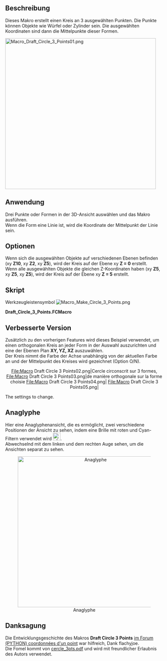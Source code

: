 <languages/>

{{Macro/de
|Name=Macro Draft Circle 3 Points
|Icon=Macro_Make_Circle_3_Points.png
|Name/de=Macro Draft Circle 3 Points
|Description=Erzeugt einen Kreis aus 3 ausgewählten Punkten.
|Author=Mario52
|Version=01.00
|Date=2013-03-11
|FCVersion=Alle
|Download=[https://wiki.freecad.org/images/c/c7/Macro_Make_Circle_3_Points.png ToolBar Icon]
}}

<span id="Description"></span>
==Beschreibung==

Dieses Makro erstellt einen Kreis an 3 ausgewählten Punkten. Die Punkte können Objekte wie Würfel oder Zylinder sein. Die ausgewählten Koordinaten sind dann die Mittelpunkte dieser Formen.

[[File:Macro Draft Circle 3 Points01.png|480px]]
{{Caption|Kreis über 3 Punkte aufgebaut}}

<span id="Usage"></span>
==Anwendung==

Drei Punkte oder Formen in der 3D-Ansicht auswählen und das Makro ausführen. <br />
Wenn die Form eine Linie ist, wird die Koordinate der Mittelpunkt der Linie sein.

<span id="Options"></span>
==Optionen==

Wenn sich die ausgewählten Objekte auf verschiedenen Ebenen befinden (xy '''Z10''', xy '''Z2''', xy '''Z5'''), wird der Kreis auf der Ebene xy '''Z = 0''' erstellt. <br />
Wenn alle ausgewählten Objekte die gleichen Z-Koordinaten haben (xy '''Z5''', xy '''Z5''', xy '''Z5'''), wird der Kreis auf der Ebene xy '''Z = 5''' erstellt.

<span id="Script"></span>
==Skript==

Werkzeugleistensymbol [[Image:Macro_Make_Circle_3_Points.png]]

'''Draft_Circle_3_Points.FCMacro'''

{{MacroCode|code=
# -*- coding: utf-8 -*-
# créer un cercle à partir de 3 points sélectionnés sur le plan X,Y
# 04/03/2013
# la formule provient de
# http://www-obs.univ-lyon1.fr/labo/fc/Ateliers_archives/ateliers_2005-06/cercle_3pts.pdf
# lire la note dans le pdf, sur l'ordre de sélection des points,
# si la formule renvoie une erreur (exemple les 3 points dans le même alignement)
#
import Draft, Part, FreeCAD, math, PartGui, FreeCADGui
from math import sqrt, pi, sin, cos
from FreeCAD import Base

# prendre les objets sélectionnés
sel = FreeCADGui.Selection.getSelection()
i=0
centreX=0
centreY=0
rayon=0
# S'il y a 3 points sélectionnés alors..
if len(sel)==3 :
	i=0
	ta=[0,0,0,0,0,0,0,0,0]
	for obj in sel:
		x=(obj.Shape.BoundBox.Center)
		ta[i+0]=(x.x)
		ta[i+1]=(x.y)
		ta[i+2]=(x.z)
		i=i+3
# Affectation des variables
	x_point_1=ta[0]
	y_point_1=ta[1]
	z_point_1=ta[2]
	
	x_point_2=ta[3]
	y_point_2=ta[4]
	z_point_2=ta[5]
	
	x_point_3=ta[6]
	y_point_3=ta[7]
	z_point_3=ta[8]
# Calcul des coordonnées du centre du cercle	
	centreX =((x_point_3**2-x_point_2**2+y_point_3**2-y_point_2**2)/(2*(y_point_3-y_point_2))-(x_point_2**2-x_point_1**2+y_point_2**2-y_point_1**2)/(2*(y_point_2-y_point_1)))/((x_point_3-x_point_2)/(y_point_3-y_point_2)-(x_point_2-x_point_1)/(y_point_2-y_point_1))
	centreY =-(x_point_2-x_point_1)/(y_point_2-y_point_1)*centreX+(x_point_2**2-x_point_1**2+y_point_2**2-y_point_1**2)/(2*(y_point_2-y_point_1))
	rayon =sqrt((x_point_1-centreX)**2+(y_point_1-centreY)**2)
# Définition de la coordonnée Z
# Si toutes les coordonnées Z sont égales le centreZ s'aligne à la coordonnée Z
	if z_point_1==z_point_2 and z_point_2==z_point_3:
		centreZ=z_point_1
	else:
# Si une coordonnée est différente alors Z=0
		centreZ=0
# Création du cercle
	pl=FreeCAD.Placement()
	pl.Rotation.Q=(0.0,-0.0,-0.0,1.0)
	pl.Base=FreeCAD.Vector(centreX,centreY,centreZ)
	Draft.makeCircle((rayon),placement=pl,face=False,support=None)
# Affiche le résultat dans la Vue rapport de FreeCAD
	FreeCAD.Console.PrintMessage("Coordonnée X : "+str(centreX)+"\r\n")
	FreeCAD.Console.PrintMessage("Coordonnée Y : "+str(centreY)+"\r\n")
	FreeCAD.Console.PrintMessage("Coordonnée Z : "+str(centreZ)+"\r\n")
	FreeCAD.Console.PrintMessage("Rayon        : "+str(rayon  )+"\r\n")
else:
# Si la condition n'est pas remplie, recommencer
	FreeCAD.Console.PrintError("Sélectionnez 3 points et recommencez\r\n")

}}

<span id="Improved_version"></span>
==Verbesserte Version==

Zusätzlich zu den vorherigen Features wird dieses Beispiel verwendet, um einen orthogonalen Kreis an jeder Form in der Auswahl auszurichten und eine der Ebenen Plan '''XY, YZ, XZ''' auszuwählen. <br />
Der Kreis nimmt die Farbe der Achse unabhängig von der aktuellen Farbe an und der Mittelpunkt des Kreises wird gezeichnet (Option O/N).

<center>
<gallery widths="200" heights="100">
File:Macro Draft Circle 3 Points02.png|Cercle circonscrit sur 3 formes,
File:Macro Draft Circle 3 Points03.png|de manière orthogonale sur la forme choisie
File:Macro Draft Circle 3 Points04.png|
File:Macro Draft Circle 3 Points05.png|
</gallery>
</center>
 
{{clear}}
The settings to change.

{{MacroCode|code=
# Change the values here below
			# mode by default vueChoix = 0 and alignerSur = 0
	vueChoix=0	# choice of the top view = 1 XY, view Front = 2 ZX, Right view = 3 ZY
	alignerSur=0	# Aligns the circle shaped the choice (1,2 or 3) or Z = 0
	afficherPoint=1	# Displays the center point of the circle
}}

{{MacroCode|code=
# -*- coding: utf-8 -*-
# créer un cercle à partir de 3 points séléctionnés
# avec comme options le cercle peut être construit sur un plans au choix
# à la coordonnée d'une des trois formes sélectionnées au choix
# et création du point central O/N
# 04/03/2013 , 07/09/2018 replace PyQt4 to PySide
# la formule provient de
# http://www-obs.univ-lyon1.fr/labo/fc/Ateliers_archives/ateliers_2005-06/cercle_3pts.pdf
# lire la note dans le pdf, sur l'ordre de sélection des points,
# si la formule renvoie une erreur (exemple les 3 points dans le même alignement)
#
import Draft, Part, FreeCAD, math, PartGui, FreeCADGui
from math import sqrt, pi, sin, cos
from FreeCAD import Base
from PySide import QtCore, QtGui

def errorDialog(msg):
    # Create a simple dialog QMessageBox
    # The first argument indicates the icon used: one of QtGui.QMessageBox.{NoIcon, Information, Warning, Critical, Question} 
	diag = QtGui.QMessageBox(QtGui.QMessageBox.Critical,u"Error Message",msg)
	diag.setWindowModality(QtCore.Qt.ApplicationModal)
	diag.exec_()

def affiche(x,y,z,rayon,r,v,b,afficherPoint):
	pl.Base=FreeCAD.Vector(x,y,z)
	Draft.makeCircle((rayon),placement=pl,face=False,support=None)
	FreeCADGui.activeDocument().activeObject().LineColor = (r,v,b)
	if afficherPoint==1:
		Draft.makePoint(x,y,z)
	diag = QtGui.QMessageBox(QtGui.QMessageBox.Information,u"Coordinates",u"Coordinates X : "+str(x)+"\r\n"+u"Coordinates Y : "+str(y)+"\n"+u"Coordinates Z : "+str(z)+"\nRayon\t     : "+str(rayon))
	diag.setWindowModality(QtCore.Qt.ApplicationModal)
	diag.exec_()

# prendre les objets selectionnes
sel = FreeCADGui.Selection.getSelection()
i=0
centreX=0;centreY=0;rayon=0

# S'il y a 3 points sélectionnés alors..
if len(sel)==3 :
	i=0
	ta=[0,0,0,0,0,0,0,0,0]
	for obj in sel:
		x=(obj.Shape.BoundBox.Center)
		ta[i+0]=(x.x)
		ta[i+1]=(x.y)
		ta[i+2]=(x.z)
		i=i+3
# Change the values here below
			# mode by default vueChoix = 0 and alignerSur = 0
	vueChoix=0	# choice of the top view = 1 XY, view Front = 2 ZX, Right view = 3 ZY
	alignerSur=0	# Aligns the circle shaped the choice (1,2 or 3) or Z = 0
	afficherPoint=1	# Displays the center point of the circle

    # Affectation des variables
	if vueChoix==3:		# View of right ZY (Red)
 	  	z_point_1=ta[0]
		x_point_1=ta[1]
		y_point_1=ta[2]
	
		z_point_2=ta[3]
		x_point_2=ta[4]
		y_point_2=ta[5]
	
		z_point_3=ta[6]
		x_point_3=ta[7]
		y_point_3=ta[8]

	elif vueChoix==2:	# Front view ZX (Green)
 	  	y_point_1=ta[0]
		z_point_1=ta[1]
		x_point_1=ta[2]
	
		y_point_2=ta[3]
		z_point_2=ta[4]
		x_point_2=ta[5]
	
		y_point_3=ta[6]
		z_point_3=ta[7]
		x_point_3=ta[8]

	else:			# Top view XY (blue)
 	  	x_point_1=ta[0]
		y_point_1=ta[1]
		z_point_1=ta[2]
	
		x_point_2=ta[3]
		y_point_2=ta[4]
		z_point_2=ta[5]
	
		x_point_3=ta[6]
		y_point_3=ta[7]
		z_point_3=ta[8]

    # Calculation of coordinates of the center of the circle	
	try:
		centreX =((x_point_3**2-x_point_2**2+y_point_3**2-y_point_2**2)/(2*(y_point_3-y_point_2))-(x_point_2**2-x_point_1**2+y_point_2**2-y_point_1**2)/(2*(y_point_2-y_point_1)))/((x_point_3-x_point_2)/(y_point_3-y_point_2)-(x_point_2-x_point_1)/(y_point_2-y_point_1))
		centreY =-(x_point_2-x_point_1)/(y_point_2-y_point_1)*centreX+(x_point_2**2-x_point_1**2+y_point_2**2-y_point_1**2)/(2*(y_point_2-y_point_1))
		rayon =sqrt((x_point_1-centreX)**2+(y_point_1-centreY)**2)
	except:
		errorDialog(u"Impossible calculation too aligned elements")
	else:
	#finally: sera TOUJOURS exécuté
	   # Definition of the coordinate Z
		centreZ=0
	    # Création du cercle
		pl=FreeCAD.Placement()
		if vueChoix==1:	# Plan XY Dessus
			pl.Rotation.Q=(0,0,0,1.0)
			if alignerSur==1:	
				affiche(centreX,centreY,z_point_1,rayon,0.0,0.0,1.0,afficherPoint)
			elif alignerSur==2:
				affiche(centreX,centreY,z_point_2,rayon,0.0,0.0,1.0,afficherPoint)
			elif alignerSur==3:
				affiche(centreX,centreY,z_point_3,rayon,0.0,0.0,1.0,afficherPoint)
		elif vueChoix==2: # Plan XZ Face
			pl.Rotation.Q=(1,0,0,1.0)
			if alignerSur==1:	
				affiche(centreY,z_point_1,centreX,rayon,0.0,1.0,0.0,afficherPoint)
			elif alignerSur==2:
				affiche(centreY,z_point_2,centreX,rayon,0.0,1.0,0.0,afficherPoint)
			elif alignerSur==3:
				affiche(centreY,z_point_3,centreX,rayon,0.0,1.0,0.0,afficherPoint)
		elif vueChoix==3: # Plan YZ Droite
			pl.Rotation.Q=(0,1,0,1.0)
			if alignerSur==1:	
				affiche(z_point_1,centreX,centreY,rayon,1.0,0.0,0.0,afficherPoint)
			elif alignerSur==2:
				affiche(z_point_2,centreX,centreY,rayon,1.0,0.0,0.0,afficherPoint)
			elif alignerSur==3:
				affiche(z_point_3,centreX,centreY,rayon,1.0,0.0,0.0,afficherPoint)
		else:	# modifier pour avoir XYZ
			# si les coordonnées Z sont égales alors le cercle s'aligne à Z
			if z_point_1==z_point_2 and z_point_2==z_point_3:
				centreZ=z_point_1
				affiche(centreX,centreY,z_point_1,rayon,0.0,0.0,0.0,afficherPoint)
			else:
	        	# Si une coordonnée est différente alors Z=0
				affiche(centreX,centreY,0,rayon,0.0,0.0,0.0,afficherPoint)

else:
    # Si la condition n'est pas remplie, recommencer
	errorDialog(u"Select 3 points and repeat")
	#FreeCAD.Console.PrintError("Select 3 points and repeatr\n")

}}

==Anaglyphe==

Hier eine Anaglyphenansicht, die es ermöglicht, zwei verschiedene Positionen der Ansicht zu sehen, indem eine Brille mit roten und Cyan-Filtern verwendet wird [[Image: Anaglyph_Tango.png|24px]]. <br />
Abwechselnd mit dem linken und dem rechten Auge sehen, um die Ansichten separat zu sehen.

<center>
[[File:Cercle3Points2D_anaglyphe.png|480px|Anaglyphe]]
</center>
{{clear}}

<span id="Credits"></span>
==Danksagung==

Die Entwicklungsgeschichte des Makros '''Draft Circle 3 Points''' [https://forum.freecad.org/viewtopic.php?f=12&t=3696&sid=17886f953113e162dc9a4a843e1fce94 im Forum (PYTHON) coordonnées d'un point] war hilfreich, Dank  flachyjoe.<br />
Die Fomel kommt von [https://cral-perso.univ-lyon1.fr/labo/fc/Ateliers_archives/ateliers_2005-06/cercle_3pts.pdf cercle_3pts.pdf] und wird mit freundlicher Erlaubnis des Autors verwendet.